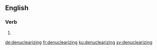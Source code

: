 
==English==

===Verb===
{{head|en|present participle}}

# {{present participle of|denuclearize|lang=en}}

[[de:denuclearizing]]
[[fr:denuclearizing]]
[[ku:denuclearizing]]
[[sv:denuclearizing]]